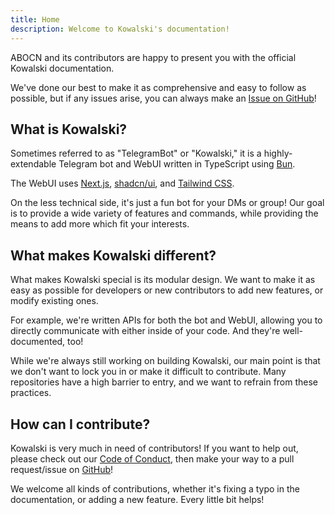 ```yaml
---
title: Home
description: Welcome to Kowalski's documentation!
---
```


ABOCN and its contributors are happy to present you with the official Kowalski documentation.

We've done our best to make it as comprehensive and easy to follow as possible, but if any issues arise, you can always make an [Issue on GitHub](https://github.com/abocn/TelegramBot/issues)!

## What is Kowalski?

Sometimes referred to as "TelegramBot" or "Kowalski," it is a highly-extendable Telegram bot and WebUI written in TypeScript using [Bun](https://bun.sh).

The WebUI uses [Next.js](https://nextjs.org), [shadcn/ui](https://ui.shadcn.com), and [Tailwind CSS](https://tailwindcss.com).

On the less technical side, it's just a fun bot for your DMs or group! Our goal is to provide a wide variety of features and commands, while providing the means to add more which fit your interests.

## What makes Kowalski different?

What makes Kowalski special is its modular design. We want to make it as easy as possible for developers or new contributors to add new features, or modify existing ones.

For example, we're written APIs for both the bot and WebUI, allowing you to directly communicate with either inside of your code. And they're well-documented, too!

While we're always still working on building Kowalski, our main point is that we don't want to lock you in or make it difficult to contribute. Many repositories have a high barrier to entry, and we want to refrain from these practices.

## How can I contribute?

Kowalski is very much in need of contributors! If you want to help out, please check out our [Code of Conduct](https://github.com/abocn/TelegramBot/blob/main/CODE_OF_CONDUCT.md), then make your way to a pull request/issue on [GitHub](https://github.com/abocn/TelegramBot)!

We welcome all kinds of contributions, whether it's fixing a typo in the documentation, or adding a new feature. Every little bit helps!

<Cards>
  <Card title="Requirements" href="/requirements" />
</Cards>